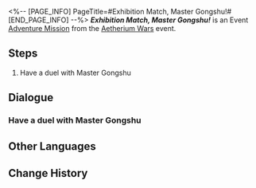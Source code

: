 <%-- [PAGE_INFO]
PageTitle=#Exhibition Match, Master Gongshu!#
[END_PAGE_INFO] --%>
{{Stub|Dialogue.}}
{{Mission Infobox
|id            = 8014142
|title         = 
|image         = <!--Mission Exhibition Match, Master Gongshu!.png-->
|type          = Adventure
|event_name    = Aetherium Wars
|chapter       = 
|requirements  = {{subst:void|<!--Unknown: {"Type":"Manual"}-->}}
|summary       = <!--official mission summary from Fate's Atlas-->
|characters    = Master Gongshu; Trailblazer
|startLocation = [[Jarilo-VI]] - [[Old Weapon Testing Ground]]
|world         = Jarilo-VI
|area          = Old Weapon Testing Ground
|prev          = 
|next          = 
|rewards       = 
}}
'''''Exhibition Match, Master Gongshu!''''' is an Event [[Adventure Mission]] from the [[Aetherium Wars]] event.

==Steps==
# Have a duel with Master Gongshu

<!--
==Gameplay Notes==

--><!--
==Trial Character==

-->
==Dialogue==
{{Stub Dialogue}}
===Have a duel with Master Gongshu{{subst:void|<!--801414201-->}}===
{{Mission Description|type=adventure|location=Old Weapon Testing Ground|The core gameplay loop behind Aetherium Wars is "dueling." Challenge different players and show your true strength!}}
{{Dialogue Start}}
:{{tx}}
{{Dialogue End}}

==Other Languages==
{{Other Languages
|en   = Exhibition Match, Master Gongshu!
|zhs  = 表演赛！公输师傅
|zht  = 表演賽！公輸師傅
|ja   = エキシビションマッチ！公輸先生
|ko   = 시범 경기! 공수 사부
|es   = Encuentro de exhibición: maestro Gongshu
|fr   = Rencontre amicale&nbsp;: Maître Gongshu&nbsp;!
|ru   = Показательный матч! Мастер Гуншу!
|th   = แมตช์กระชับมิตร! อาจารย์ Gongshu
|vi   = Giải Biểu Diễn! Sư Phụ Gongshu
|de   = Schaukampf, Meister Gongshu!
|id   = Pertandingan Ekshibisi, Master Gongshu!
|pt   = Batalha de Exibição, mestre Gongshu!
}}

==Change History==
{{Change History|1.4}}
